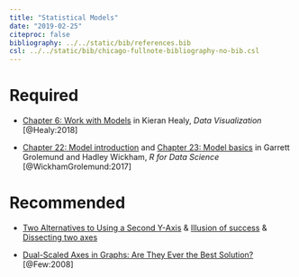 ```yaml
---
title: "Statistical Models"
date: "2019-02-25"
citeproc: false
bibliography: ../../static/bib/references.bib
csl: ../../static/bib/chicago-fullnote-bibliography-no-bib.csl
---
```


# Required

- <i class="fas fa-book"></i> [Chapter 6: Work with Models](http://socviz.co/modeling.html) in Kieran Healy, *Data Visualization* [@Healy:2018]

- <i class="fas fa-book"></i> [Chapter 22: Model introduction](https://r4ds.had.co.nz/model-intro.html)  and [Chapter 23: Model basics](https://r4ds.had.co.nz/model-basics.html) in Garrett Grolemund and Hadley Wickham, *R for Data Science* [@WickhamGrolemund:2017]

# Recommended 

- <i class="fas fa-external-link-square-alt"></i> [Two Alternatives to Using a Second Y-Axis](http://stephanieevergreen.com/two-alternatives-to-using-a-second-y-axis/) & [Illusion of success](http://junkcharts.typepad.com/junk_charts/2006/06/illusion_of_suc.html) & [Dissecting two axes](http://junkcharts.typepad.com/junk_charts/2006/01/dissecting_two_.html)

- <i class="fas fa-external-link-square-alt"></i> [Dual-Scaled Axes in Graphs: Are They Ever the Best Solution?](http://www.perceptualedge.com/articles/visual_business_intelligence/dual-scaled_axes.pdf) [@Few:2008]
